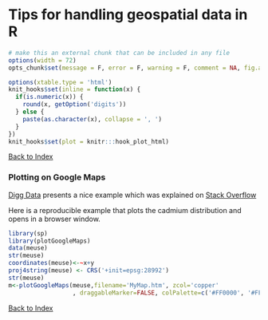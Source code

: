 Tips for handling geospatial data in R
========================================================
```r
# make this an external chunk that can be included in any file
options(width = 72)
opts_chunk$set(message = F, error = F, warning = F, comment = NA, fig.align = 'center', dpi = 100, tidy = F, cache.path = '.cache/', fig.path = 'figure/')

options(xtable.type = 'html')
knit_hooks$set(inline = function(x) {
  if(is.numeric(x)) {
    round(x, getOption('digits'))
  } else {
    paste(as.character(x), collapse = ', ')
  }
})
knit_hooks$set(plot = knitr:::hook_plot_html)
```
[Back to Index](../README.html)


### Plotting on Google Maps

[Digg Data](http://diggdata.in/post/51396519384/plotting-geo-spatial-data-on-google-maps-in-r) presents a nice example which was explained on [Stack Overflow](http://stackoverflow.com/questions/19886996/understanding-spatial-objects-in-r)

Here is a reproducible  example that plots the cadmium distribution and opens in a browser window.

```r
library(sp)
library(plotGoogleMaps)
data(meuse)
str(meuse)
coordinates(meuse)<-~x+y
proj4string(meuse) <- CRS('+init=epsg:28992')
str(meuse)
m<-plotGoogleMaps(meuse,filename='MyMap.htm', zcol='copper'
                  , draggableMarker=FALSE, colPalette=c('#FF0000', '#FFA500', '#65ed12'))
```


[Back to Index](../README.html)
